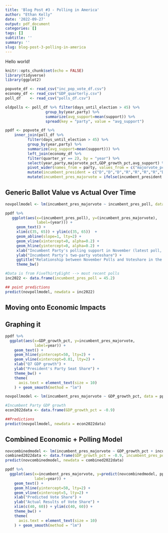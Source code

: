 ```yaml
---
title: 'Blog Post #3 - Polling in America'
author: "Ethan Kelly"
date: '2022-09-27'
output: pdf_document
categories: []
tags: []
subtitle: ''
summary: ''
slug: blog-post-3-polling-in-america
---
```


Hello world!


```r
knitr::opts_chunk$set(echo = FALSE)
library(tidyverse)
library(ggplot2)

popvote_df <- read_csv("inc_pop_vote_df.csv") 
economy_df <- read_csv("GDP_quarterly.csv") 
poll_df    <- read_csv("polls_df.csv") 

oldpolls <- poll_df %>% filter(days_until_election > 45) %>%
                  group_by(year,party) %>% 
                  summarize(avg_support=mean(support)) %>%
                  spread(key = "party", value = "avg_support")

ppdf <- popvote_df %>% 
    inner_join(poll_df %>% 
          filter(days_until_election > 45) %>% 
          group_by(year,party) %>% 
          summarize(avg_support=mean(support))) %>% 
          left_join(economy_df %>% 
          filter(quarter_yr == 2), by = "year") %>%
          select(year,party,majorvote_pct,GDP_growth_pct,avg_support) %>%
          pivot_wider(names_from = party, values_from = c("majorvote_pct", "avg_support")) %>%
          mutate(incumbent_president = c("D","D","D","R","R","R","R","D","D","D","D","R","R","R","R","D","D","R","R","R","R","R", "R","D","D","D","D", "R", "R", "R","R","D","D","D","D","R","R")) %>% 
          mutate(incumbent_pres_majorvote = ifelse(incumbent_president == "D", majorvote_pct_D, majorvote_pct_R), incumbent_pres_poll = ifelse(incumbent_president == "D", avg_support_D, avg_support_R))
```


## Generic Ballot Value vs Actual Over Time ##

```r
novpollmodel <- lm(incumbent_pres_majorvote ~ incumbent_pres_poll, data = ppdf)

ppdf %>%
   ggplot(aes(x=(incumbent_pres_poll), y=(incumbent_pres_majorvote),
              label=(year))) + 
     geom_text() +
     xlim(c(35, 65)) + ylim(c(35, 65))  +
     geom_abline(slope=1, lty=2) +
     geom_vline(xintercept=0, alpha=0.2) + 
     geom_hline(yintercept=0, alpha=0.2) +
     xlab("Incumbent Party's polling support in November (latest poll, within-party)") +
     ylab("Incumbent Party's two-party voteshare") +
     ggtitle("Relationship between November Polls and Voteshare in the House") +
     theme_bw()
```

```r
#Data is from FiveThirtyEight --> most recent polls
inc2022 <- data.frame(incumbent_pres_poll = 45.2)

## point predictions
predict(novpollmodel, newdata = inc2022)
```

## Moving onto Economic Impacts ##

## Graphing it ##

```r
ppdf %>%
  ggplot(aes(x=GDP_growth_pct, y=incumbent_pres_majorvote,
             label=year)) + 
    geom_text() +
    geom_hline(yintercept=50, lty=2) +
    geom_vline(xintercept=0.01, lty=2) + 
    xlab("Q7 GDP growth") +
    ylab("President's Party Seat Share") +
    theme_bw() +
    theme(
      axis.text = element_text(size = 10)
    ) + geom_smooth(method = "lm")

novpollmodel <- lm(incumbent_pres_majorvote ~ GDP_growth_pct, data = ppdf)

#Incumbent Party GDP growth
econ2022data <- data.frame(GDP_growth_pct = -0.9)

##Predictions
predict(novpollmodel, newdata = econ2022data)
```

## Combined Economic + Polling Model ##

```r

novcombinedmodel <- lm(incumbent_pres_majorvote ~ GDP_growth_pct + incumbent_pres_poll, data = ppdf)
combined2022data <- data.frame(GDP_growth_pct = -0.9, incumbent_pres_poll = 45.2)
predict(novcombinedmodel, newdata = combined2022data)

ppdf %>%
  ggplot(aes(x=incumbent_pres_majorvote, y=predict(novcombinedmodel, ppdf),
             label=year)) + 
    geom_text() +
    geom_hline(yintercept=50, lty=2) +
    geom_vline(xintercept=5, lty=2) + 
    xlab("Predicted Vote Share") +
    ylab("Actual Results of Vote Share") +
    xlim(c(40, 60)) + ylim(c(40, 60)) +
    theme_bw() +
    theme(
      axis.text = element_text(size = 10)
    ) + geom_smooth(method = "lm")
```

